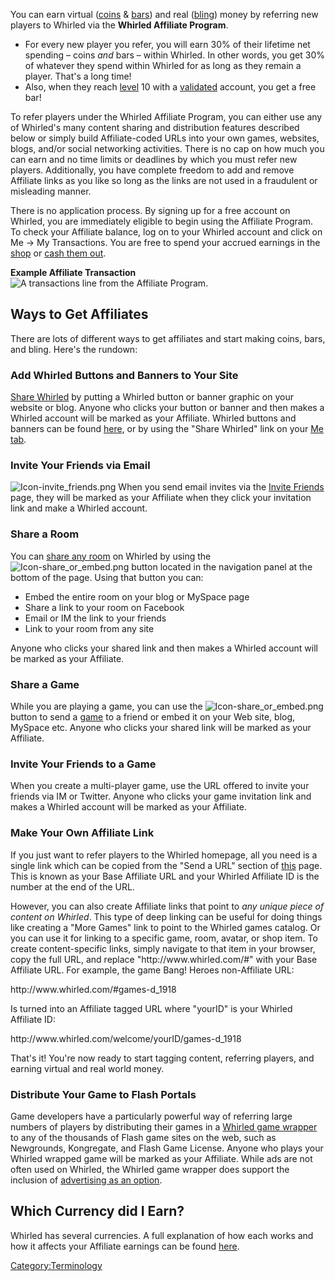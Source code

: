 You can earn virtual ([[currency#Coins|coins]] & [[currency#Bars|bars]]) and real ([[currency#Bling|bling]]) money by referring new players to Whirled via the '''Whirled Affiliate Program'''.  
* For every new player you refer, you will earn 30% of their lifetime net spending &#8211; coins ''and'' bars &#8211; within Whirled.  In other words, you get 30% of whatever they spend within Whirled for as long as they remain a player.  That's a long time!  
* Also, when they reach [[level]] 10 with a [[validation|validated]] account, you get a free bar!

To refer players under the Whirled Affiliate Program, you can either use any of Whirled's many content sharing and distribution features described below or simply build Affiliate-coded URLs into your own games, websites, blogs, and/or social networking activities. There is no cap on how much you can earn and no time limits or deadlines by which you must refer new players. Additionally, you have complete freedom to add and remove Affiliate links as you like so long as the links are not used in a fraudulent or misleading manner.

There is no application process. By signing up for a free account on Whirled, you are immediately eligible to begin using the Affiliate Program. To check your Affiliate balance, log on to your Whirled account and click on Me &rarr; My Transactions. You are free to spend your accrued earnings in the [[shop]] or [[Currency#Cashing_Out|cash them out]].

'''Example Affiliate Transaction'''
[[Image:Affiliate_Program-transaction.png|frame|none|A [[Currency#Viewing_Your_Transactions|transactions]] line from the Affiliate Program.]]

==Ways to Get Affiliates==
There are lots of different ways to get affiliates and start making coins, bars, and bling.  Here's the rundown:

=== Add Whirled Buttons and Banners to Your Site=== 

[[Share Whirled]] by putting a Whirled button or banner graphic on your website or blog.  Anyone who clicks your button or banner and then makes a Whirled account will be marked as your Affiliate.  Whirled buttons and banners can be found [http://www.whirled.com/#people-invites_links here], or by using the "Share Whirled" link on your [[Me tab]].

=== Invite Your Friends via Email ===

[[Image:Icon-invite_friends.png]] When you send email invites via the [http://www.whirled.com/#people-invites Invite Friends] page, they will be marked as your Affiliate when they click your invitation link and make a Whirled account.

=== Share a Room ===

You can [[Share this room|share any room]] on Whirled by using the [[Image:Icon-share or embed.png]] button located in the navigation panel at the bottom of the page.  Using that button you can:

* Embed the entire room on your blog or MySpace page
* Share a link to your room on Facebook
* Email or IM the link to your friends
* Link to your room from any site

Anyone who clicks your shared link and then makes a Whirled account will be marked as your Affiliate.

=== Share a Game === 

While you are playing a game, you can use the [[Image:Icon-share or embed.png]] button to send a [[game]] to a friend or embed it on your Web site, blog, MySpace etc. Anyone who clicks your shared link will be marked as your Affiliate.

=== Invite Your Friends to a Game ===

When you create a multi-player game, use the URL offered to invite your friends via IM or Twitter. Anyone who clicks your game invitation link and makes a Whirled account will be marked as your Affiliate.

=== Make Your Own Affiliate Link === 

If you just want to refer players to the Whirled homepage, all you need is a single link which can be copied from the "Send a URL" section of [http://www.whirled.com/#people-invites this] page.  This is known as your Base Affiliate URL and your Whirled Affiliate ID is the number at the end of the URL.

However, you can also create Affiliate links that point to ''any unique piece of content on Whirled''.  This type of deep linking can be useful for doing things like creating a "More Games" link to point to the Whirled games catalog.  Or you can use it for linking to a specific game, room, avatar, or shop item.  To create content-specific links, simply navigate to that item in your browser, copy the full URL, and replace "<nowiki>http://www.whirled.com/#</nowiki>" with your Base Affiliate URL.  For example, the game Bang! Heroes non-Affiliate URL:

<nowiki>http://www.whirled.com/#games-d_1918</nowiki>

Is turned into an Affiliate tagged URL where "yourID" is your Whirled Affiliate ID:

<nowiki>http://www.whirled.com/welcome/yourID/games-d_1918</nowiki>

That's it!  You're now ready to start tagging content, referring players, and earning virtual and real world money.

=== Distribute Your Game to Flash Portals ===

Game developers have a particularly powerful way of referring large numbers of players by distributing their games in a [[Embed#Games|Whirled game wrapper]] to any of the thousands of Flash game sites on the web, such as Newgrounds, Kongregate, and Flash Game License. Anyone who plays your Whirled wrapped game will be marked as your Affiliate.  While ads are not often used on Whirled, the Whirled game wrapper does support the inclusion of [[Embed#MochiAds|advertising as an option]].

== Which Currency did I Earn? ==

Whirled has several currencies.  A full explanation of how each works and how it affects your Affiliate earnings can be found [[currency|here]]. 

[[Category:Terminology]]